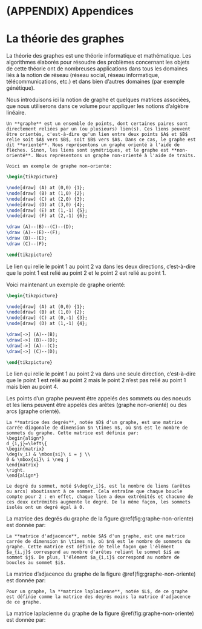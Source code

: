 # (APPENDIX) Appendices {-} 

# La théorie des graphes {#graphes}

La théorie des graphes est une théorie informatique et mathématique. Les algorithmes élaborés pour résoudre des problèmes concernant les objets de cette théorie ont de nombreuses applications dans tous les domaines liés à la notion de réseau (réseau social, réseau informatique, télécommunications, etc.) et dans bien d'autres domaines (par exemple génétique).

Nous introduisons ici la notion de graphe et quelques matrices associées, que nous utiliserons dans ce volume pour appliquer les notions d'algèbre linéaire.

```definition
Un **graphe** est un ensemble de points, dont certaines paires sont directement reliées par un (ou plusieurs) lien(s). Ces liens peuvent être orientés, c'est-à-dire qu'un lien entre deux points $A$ et $B$ relie soit $A$ vers $B$, soit $B$ vers $A$. Dans ce cas, le graphe est dit **orienté**. Nous représentons un graphe orienté à l'aide de flèches. Sinon, les liens sont symétriques, et le graphe est **non-orienté**. Nous représentons un graphe non-orienté à l'aide de traits.

Voici un exemple de graphe non-orienté:
```

```tikz
\begin{tikzpicture}

\node[draw] (A) at (0,0) {1};
\node[draw] (B) at (1,0) {2};
\node[draw] (C) at (2,0) {3};
\node[draw] (D) at (3,0) {4};
\node[draw] (E) at (1,-1) {5};
\node[draw] (F) at (2,-1) {6};

\draw (A)--(B)--(C)--(D);
\draw (A)--(E)--(F);
\draw (B)--(E);
\draw (C)--(F);

\end{tikzpicture}
```

Le lien qui relie le point $1$ au point $2$ va dans les deux directions, c'est-à-dire que le point $1$ est relié au point $2$ et le point $2$ est relié au point $1$.

Voici maintenant un exemple de graphe orienté:

```tikz
\begin{tikzpicture}

\node[draw] (A) at (0,0) {1};
\node[draw] (B) at (1,0) {2};
\node[draw] (C) at (0,-1) {3};
\node[draw] (D) at (1,-1) {4};

\draw[->] (A)--(B);
\draw[->] (B)--(D);
\draw[->] (A)--(C);
\draw[->] (C)--(D);

\end{tikzpicture}
```
Le lien qui relie le point $1$ au point $2$ va dans une seule direction, c'est-à-dire que le point $1$ est relié au point $2$ mais le point $2$ n'est pas relié au point $1$ mais bien au point $4$.

Les points d'un graphe peuvent être appelés des sommets ou des noeuds et les liens peuvent être appelés des arêtes (graphe non-orienté) ou des arcs (graphe orienté).

```definition
La **matrice des degrés**, notée $D$ d'un graphe, est une matrice carrée diagonale de dimension $n \times n$, où $n$ est le nombre de sommets du graphe. Cette matrice est définie par:
\begin{align*}
d_{i,j}=\left\{
\begin{matrix} 
\deg(v_i) & \mbox{si}\ i = j \\
0 & \mbox{si}\ i \neq j
\end{matrix}
\right.
\end{align*}

Le degré du sommet, noté $\deg(v_i)$, est le nombre de liens (arêtes ou arcs) aboutissant à ce sommet. Cela entraîne que chaque boucle compte pour 2 : en effet, chaque lien a deux extrémités et chacune de ces deux extrémités augmente le degré. De la même façon, les sommets isolés ont un degré égal à 0.
```
 
La matrice des degrés du graphe de la figure \@ref(fig:graphe-non-oriente) est donnée par:
\begin{align*}
\begin{bmatrix}
2 & 0 & 0 & 0 & 0 & 0 \\
0 & 3 & 0 & 0 & 0 & 0 \\
0 & 0 & 3 & 0 & 0 & 0 \\
0 & 0 & 0 & 1 & 0 & 0 \\
0 & 0 & 0 & 0 & 3 & 0 \\
0 & 0 & 0 & 0 & 0 & 2
\end{bmatrix}
\end{align*}

```definition
La **matrice d'adjacence**, notée $A$ d'un graphe, est une matrice carrée de dimension $n \times n$, où $n$ est le nombre de sommets du graphe. Cette matrice est définie de telle façon que l'élément $a_{i,j}$ correspond au nombre d'arêtes reliant le sommet $i$ au sommet $j$. De plus, l'élément $a_{i,i}$ correspond au nombre de boucles au sommet $i$.
```

La matrice d'adjacence du graphe de la figure \@ref(fig:graphe-non-oriente) est donnée par:
\begin{align*}
\begin{bmatrix}
0&1&0&0&1&0\\
1&0&1&0&1&0\\
0&1&0&1&0&1\\
0&0&1&0&0&0\\
1&1&0&0&0&1\\
0&0&1&0&1&0\\
\end{bmatrix}
\end{align*}

```definition
Pour un graphe, la **matrice laplacienne**, notée $L$, de ce graphe est définie comme la matrice des degrés moins la matrice d'adjacence de ce graphe.
```

La matrice laplacienne du graphe de la figure \@ref(fig:graphe-non-oriente) est donnée par:
\begin{align*}
L &= D - A \\
&= \begin{bmatrix}
2&0&0&0&0&0\\
0&3&0&0&0&0\\
0&0&3&0&0&0\\
0&0&0&1&0&0\\
0&0&0&0&3&0\\
0&0&0&0&0&2\\
\end{bmatrix}
-
\begin{bmatrix}
0&1&0&0&1&0\\
1&0&1&0&1&0\\
0&1&0&1&0&1\\
0&0&1&0&0&0\\
1&1&0&0&0&1\\
0&0&1&0&1&0\\
\end{bmatrix} \\
&=
\begin{bmatrix}
2&-1&0&0&-1&0\\
-1&3&-1&0&-1&0\\
0&-1&3&-1&0&-1\\
0&0&-1&1&0&0\\
-1&-1&0&0&3&-1\\
0&0&-1&0&-1&2\\
\end{bmatrix}
\end{align*}



















